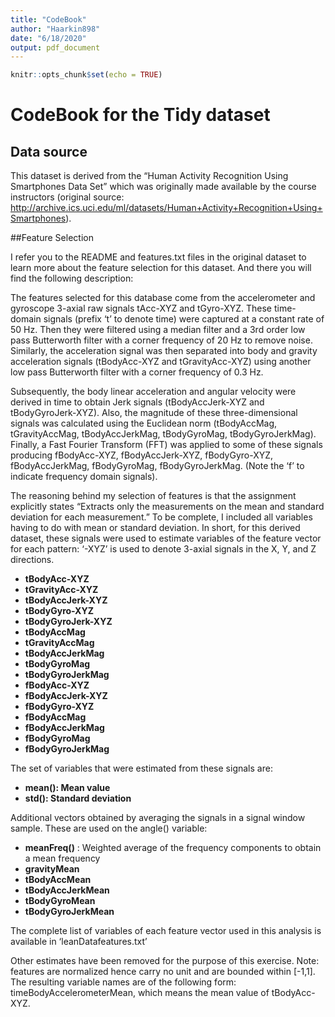 ```yaml
---
title: "CodeBook"
author: "Haarkin898"
date: "6/18/2020"
output: pdf_document
---
```


```r
knitr::opts_chunk$set(echo = TRUE)
```

# CodeBook for the Tidy dataset

## Data source


This dataset is derived from the "Human Activity Recognition Using Smartphones Data Set" which was originally made available by the course instructors (original source: <http://archive.ics.uci.edu/ml/datasets/Human+Activity+Recognition+Using+Smartphones>).

##Feature Selection

I refer you to the README and features.txt files in the original dataset to learn more about the feature selection for this dataset. And there you will find the following description:

The features selected for this database come from the accelerometer and gyroscope 3-axial raw signals tAcc-XYZ and tGyro-XYZ. These time-domain signals (prefix 't' to denote time) were captured at a constant rate of 50 Hz. Then they were filtered using a median filter and a 3rd order low pass Butterworth filter with a corner frequency of 20 Hz to remove noise. Similarly, the acceleration signal was then separated into body and gravity acceleration signals (tBodyAcc-XYZ and tGravityAcc-XYZ) using another low pass Butterworth filter with a corner frequency of 0.3 Hz.

Subsequently, the body linear acceleration and angular velocity were derived in time to obtain Jerk signals (tBodyAccJerk-XYZ and tBodyGyroJerk-XYZ). Also, the magnitude of these three-dimensional signals was calculated using the Euclidean norm (tBodyAccMag, tGravityAccMag, tBodyAccJerkMag, tBodyGyroMag, tBodyGyroJerkMag).
Finally, a Fast Fourier Transform (FFT) was applied to some of these signals producing fBodyAcc-XYZ, fBodyAccJerk-XYZ, fBodyGyro-XYZ, fBodyAccJerkMag, fBodyGyroMag, fBodyGyroJerkMag. (Note the 'f' to indicate frequency domain signals).

The reasoning behind my selection of features is that the assignment explicitly states "Extracts only the measurements on the mean and standard deviation for each measurement." To be complete, I included all variables having to do with mean or standard deviation.
In short, for this derived dataset, these signals were used to estimate variables of the feature vector for each pattern:
'-XYZ' is used to denote 3-axial signals in the X, Y, and Z directions.

- **tBodyAcc-XYZ**  
- **tGravityAcc-XYZ**  
- **tBodyAccJerk-XYZ**  
- **tBodyGyro-XYZ**  
- **tBodyGyroJerk-XYZ**  
- **tBodyAccMag**  
- **tGravityAccMag**  
- **tBodyAccJerkMag**  
- **tBodyGyroMag**  
- **tBodyGyroJerkMag**  
- **fBodyAcc-XYZ**  
- **fBodyAccJerk-XYZ**  
- **fBodyGyro-XYZ**  
- **fBodyAccMag**  
- **fBodyAccJerkMag**  
- **fBodyGyroMag**  
- **fBodyGyroJerkMag**  


The set of variables that were estimated from these signals are:

- **mean(): Mean value**  
- **std(): Standard deviation**  


Additional vectors obtained by averaging the signals in a signal window sample. These are used on the angle() variable:

- **meanFreq()**  : Weighted average of the frequency components to obtain a mean frequency  
- **gravityMean**  
- **tBodyAccMean**  
- **tBodyAccJerkMean**  
- **tBodyGyroMean**  
- **tBodyGyroJerkMean**  

The complete list of variables of each feature vector used in this analysis is available in 'leanDatafeatures.txt'

Other estimates have been removed for the purpose of this exercise.
Note: features are normalized hence carry no unit and are bounded within [-1,1].
The resulting variable names are of the following form: timeBodyAccelerometerMean, which means the mean value of tBodyAcc-XYZ.

